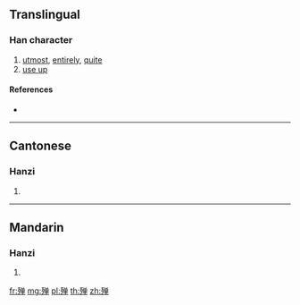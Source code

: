 {{also|殫}}
==Translingual==

===Han character===
{{Han char|rn=78|rad=歹|as=08|sn=12|four=|canj=MNCWJ}}

# [[utmost]], [[entirely]], [[quite]]
# [[use up]]

====References====
* {{Han ref|kx=0582.041|hdz=21390.120|uh=6B9A|ud=27546}}

----

==Cantonese==

===Hanzi===
{{yue-hanzi|jyut=|y=daan1|tra=殫}}

# {{defn|lang=yue|sort=歹08}}

----

==Mandarin==

===Hanzi===
{{cmn-hanzi|tra=殫|pin=[[dān]] ([[dan1]])|wg=tan<sup>1</sup>}}

# {{defn|lang=cmn|sort=歹08}}

[[fr:殚]]
[[mg:殚]]
[[pl:殚]]
[[th:殚]]
[[zh:殚]]
